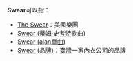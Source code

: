 '''Swear'''可以指：

*[[The_Swear|The Swear]]：美國樂團
*[[Swear_(蒂姆·史考特歌曲)|Swear (蒂姆·史考特歌曲)]]
*[[Swear_(alan單曲)|Swear (alan單曲)]]
*[[思薇爾|Swear (品牌)]]：[[臺灣|臺灣]]一家內衣公司的品牌

{{消歧義}}